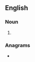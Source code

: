 ==English==

===Noun===
{{head|en|noun form}}

# {{plural of|en|loggia}}

===Anagrams===
* {{anagrams|en|a=aggilos|Gaglios}}